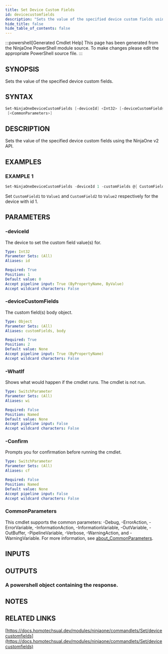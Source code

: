```yaml
---
title: Set Device Custom Fields
id: devicecustomfields
description: "Sets the value of the specified device custom fields using the NinjaOne v2 API."
hide_title: false
hide_table_of_contents: false
---
```


:::powershell[Generated Cmdlet Help]
This page has been generated from the NinjaOne PowerShell module source. To make changes please edit the appropriate PowerShell source file.
:::

## SYNOPSIS

Sets the value of the specified device custom fields.

## SYNTAX

```powershell
Set-NinjaOneDeviceCustomFields [-deviceId] <Int32> [-deviceCustomFields] <Object> [-WhatIf] [-Confirm]
 [<CommonParameters>]
```

## DESCRIPTION

Sets the value of the specified device custom fields using the NinjaOne v2 API.

## EXAMPLES

### EXAMPLE 1

```powershell
Set-NinjaOneDeviceCustomFields -deviceId 1 -customFields @{ CustomField1 = 'Value1'; CustomField2 = 'Value2' }
```

Set `CustomField1` to `Value1` and `CustomField2` to `Value2` respectively for the device with id 1.

## PARAMETERS

### -deviceId

The device to set the custom field value(s) for.

```yaml
Type: Int32
Parameter Sets: (All)
Aliases: id

Required: True
Position: 1
Default value: 0
Accept pipeline input: True (ByPropertyName, ByValue)
Accept wildcard characters: False
```

### -deviceCustomFields

The custom field(s) body object.

```yaml
Type: Object
Parameter Sets: (All)
Aliases: customFields, body

Required: True
Position: 2
Default value: None
Accept pipeline input: True (ByPropertyName)
Accept wildcard characters: False
```

### -WhatIf

Shows what would happen if the cmdlet runs.
The cmdlet is not run.

```yaml
Type: SwitchParameter
Parameter Sets: (All)
Aliases: wi

Required: False
Position: Named
Default value: None
Accept pipeline input: False
Accept wildcard characters: False
```

### -Confirm

Prompts you for confirmation before running the cmdlet.

```yaml
Type: SwitchParameter
Parameter Sets: (All)
Aliases: cf

Required: False
Position: Named
Default value: None
Accept pipeline input: False
Accept wildcard characters: False
```

### CommonParameters

This cmdlet supports the common parameters: -Debug, -ErrorAction, -ErrorVariable, -InformationAction, -InformationVariable, -OutVariable, -OutBuffer, -PipelineVariable, -Verbose, -WarningAction, and -WarningVariable. For more information, see [about_CommonParameters](http://go.microsoft.com/fwlink/?LinkID=113216).

## INPUTS


## OUTPUTS

### A powershell object containing the response.

## NOTES

## RELATED LINKS

[https://docs.homotechsual.dev/modules/ninjaone/commandlets/Set/devicecustomfields](https://docs.homotechsual.dev/modules/ninjaone/commandlets/Set/devicecustomfields)
